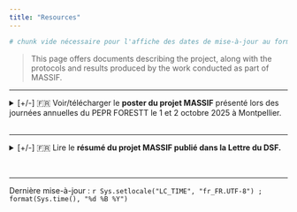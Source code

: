 ```yaml
---
title: "Resources"
---
```


```r
# chunk vide nécessaire pour l'affiche des dates de mise-à-jour au format R
```

> This page offers documents describing the project, along with the protocols and results produced by the work conducted as part of MASSIF.

---

<details> 
<summary>[+/-] &#127467;&#127479; Voir/télécharger le <b>poster du projet MASSIF</b> présenté lors des journées annuelles du PEPR FORESTT le 1 et 2 octobre 2025 à Montpellier.
<br><br></summary>

::: {.figure .text-center}
*Cliquez sur l’image pour zoomer et télécharger le poster.* <br><br>
<a href="01-pubs/01-Poster_Massif_Montpellier2025-Def-15-sept-2025-A4.jpg" download="Poster_MASSIF.jpg">
  <img src="01-pubs/01-Poster_Massif_Montpellier2025-Def-15-sept-2025-A4.jpg" width="80%" alt="Poster de présentation du projet MASSIF" style="display:block; margin:auto;">
</a>

:::

</details>

---

<details> 
<summary>[+/-] &#127467;&#127479; Lire le <b>résumé du projet MASSIF publié dans la Lettre du DSF.</b><br></summary>
*Carole Kerdelhué, INRAE, CBGP, coordinatrice du projet.*<br>
Le projet MASSIF (Monitoring Automatisé et Systèmes de Surveillance Intelligents de la biodiversité des insectes dans les écosystèmes Forestiers français) a été retenu récemment pour un financement de 4 ans (2025-2029) dans le cadre du PEPR FORESTT, à hauteur de 1,2 millions d'euros.

::: {.figure .text-center}
![](01-pubs/00-lettre-DSF.png){width=50% fig-cap="Organigramme du projet MASSIF"}
:::

Regroupant 9 Unités partenaires de l'INRAE, de l'INP-Toulouse, du CNRS, du MNHN, de Sorbonne-Université et de l'ONF, ce projet a pour ambition de lever les verrous du suivi à large échelle des insectes en forêt, en explorant et en calibrant des solutions basées sur les développements technologiques récents des outils d'identification basés sur l'ADN (barcoding et ADN environnemental) et sur l'analyse d'images grâce à l'intelligence artificielle.
Le projet cible différents groupes d'insectes incluant des taxons auxiliaires et/ou patrimoniaux, dont la diversité doit être protégée, et des ravageurs, dont l’occurrence et l’abondance doivent être suivies. Les taxa considérés regroupent plusieurs familles d'Hyménoptères, de Diptères et de Lépidoptères nocturnes impliqués dans le service écosystémique de pollinisation; des xylophages et saproxylophages importants pour le service de recyclage de la matière organique; ainsi que des xylophages, cambiophages et des coléoptères à Ambrosia qui sont des ravageurs potentiellement dommageables pour les forêts. Au sein des ravageurs, la détection d’espèces invasives et les fluctuations de taille de population d’espèces indigènes en expansion pourront faire l'objet de signalement.
Le projet MASSIF produira des bases de données expertes couvrant l’ensemble de ces groupes taxonomiques, en combinant identification morphologique, séquençage du fragment barcode et de marqueurs ADN complémentaires, et collections de photographies pour l'entrainement des algorithmes d'intelligence artificielle. Ces ressources seront utiles pour le développement des outils de piégeage intelligents prévus dans le projet, mais aussi pour massifier, accélérer et automatiser l'identification de spécimens à tout stade de développement, qui seraient prélevés dans le cadre des missions de nos partenaires non-académiques (DSF, OPIE, associations de préservation de la biodiversité). L'objectif sera de mettre à disposition gratuitement ces ressources de haute qualité, ainsi que des outils accessibles au plus grand nombre.
Au-delà des bases de données, et grâce à la collaboration de partenaires ayant des compétences complémentaires (entomologistes, écologues, informaticiens, spécialistes de l'intelligence artificielle, opto-électroniciens, modélisateurs...), le projet vise également à mettre au point des pièges non létaux et connectés, afin de réaliser à terme des suivis continus, à distance et à large échelle. MASSIF permettra le développement de systèmes automatisés de prise d'image et de capture d'ADN environnemental adaptés aux pièges Malaise pour les pollinisateurs et aux pièges Lindgren pour les lignicoles. Au cours du projet, les prototypes seront développés à petite échelle dans les environs des laboratoires et testés à moyenne échelle (sur 10 sites pilotes nationaux). Les performances d'identification et de comptage obtenues à partir de l'ADN et des images seront comparées aux résultats obtenus par les procédures traditionnelles appliquées par les entomologistes experts. Des métriques seront produites à partir des données obtenues, pour suivre l'évolution de la biodiversité mais aussi pour réaliser la surveillance des ravageurs potentiels, natifs et invasifs. Ces données et ces analyses seront couplées à des outils de visualisation et d'alerte, à la fois à destination des scientifiques, des partenaires de terrain, et du grand public.

</details>

<br>

---

Dernière mise-à-jour : `r Sys.setlocale("LC_TIME", "fr_FR.UTF-8") ; format(Sys.time(), "%d %B %Y")`

